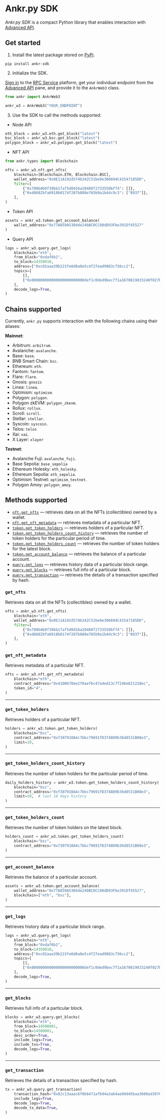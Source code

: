 # Ankr.py SDK

_Ankr.py SDK_ is a compact Python library that enables interaction with [Advanced API](/advanced-api/overview/).

## Get started

1. Install the latest package stored on [PyPi](https://pypi.org/project/ankr-sdk/).

```shell
pip install ankr-sdk
```

2. Initialize the SDK.

[Sign in](/rpc-service/getting-started/basics-premium/#sign-in) to the [RPC Service](https://www.ankr.com/rpc/) platform, get your individual endpoint from the [Advanced API](https://www.ankr.com/rpc/advanced-api) pane, and provide it to the `AnkrWeb3` class.

```python
from ankr import AnkrWeb3

ankr_w3 = AnkrWeb3("YOUR_ENDPOINT")
   ```

3. Use the SDK to call the methods supported:

  * Node API

```python
eth_block = ankr_w3.eth.get_block("latest")
bsc_block = ankr_w3.bsc.get_block("latest")
polygon_block = ankr_w3.polygon.get_block("latest")
```
  * NFT API

```python
from ankr.types import Blockchain

nfts = ankr_w3.nft.get_nfts(
    blockchain=[Blockchain.ETH, Blockchain.BSC],
    wallet_address="0x0E11A192d574b342C51be9e306694C41547185DD",
    filter=[
        {"0x700b4b9f39bb1faf5d0d16a20488f2733550bff4": []},
        {"0xd8682bfa6918b0174f287b888e765b9a1b4dc9c3": ["8937"]},
    ],
)
```

  * Token API

```python
assets = ankr_w3.token.get_account_balance(
    wallet_address="0x77A859A53D4de24bBC0CC80dD93Fbe391Df45527"
)
```

  * Query API

```python
logs = ankr_w3.query.get_logs(
    blockchain="eth",
    from_block="0xdaf6b1",
    to_block=14350010,
    address=["0xc02aaa39b223fe8d0a0e5c4f27ead9083c756cc2"],
    topics=[
        [],
        ["0x000000000000000000000000def1c0ded9bec7f1a1670819833240f027b25eff"],
    ],
    decode_logs=True,
)
```

## Chains supported

Currently, `ankr.py` supports interaction with the following chains using their aliases:

**Mainnet**:

  * Arbitrum: `arbitrum`.
  * Avalanche: `avalanche`.
  * Base: `base`.
  * BNB Smart Chain: `bsc`.
  * Ethereum: `eth`.
  * Fantom: `fantom`.
  * Flare: `flare`.
  * Gnosis: `gnosis`
  * Linea: `linea`.
  * Optimism: `optimism`.
  * Polygon: `polygon`.
  * Polygon zkEVM: `polygon_zkevm`.
  * Rollux: `rollux`.
  * Scroll: `scroll`.
  * Stellar: `stellar`.
  * Syscoin: `syscoin`.
  * Telos: `telos`
  * Xai: `xai`.
  * X Layer: `xlayer`

**Testnet**:

  * Avalanche Fuji: `avalanche_fuji`.
  * Base Sepolia: `base_sepolia`
  * Ethereum Holesky: `eth_holesky`.
  * Ethereum Sepolia: `eth_sepolia`.
  * Optimism Testnet: `optimism_testnet`.
  * Polygon Amoy: `polygon_amoy`.

## Methods supported

  * [`nft.get_nfts`](/advanced-api/python-sdk/#get_nfts) — retrieves data on all the NFTs (collectibles) owned by a wallet.
  * [`nft.get_nft_metadata`](/advanced-api/python-sdk/#get_nft_metadata) — retrieves metadata of a particular NFT.
  * [`token.get_token_holders`](/advanced-api/python-sdk/#get_token_holders) — retrieves holders of a particular NFT.
  * [`token.get_token_holders_count_history`](/advanced-api/python-sdk/#get_token_holders_count_history) — retrieves the number of token holders for the particular period of time.
  * [`token.get_token_holders_count`](/advanced-api/python-sdk/#get_token_holders_count) — retrieves the number of token holders for the latest block.
  * [`token.get_account_balance`](/advanced-api/python-sdk/#get_account_balance) — retrieves the balance of a particular account.
  * [`query.get_logs`](/advanced-api/python-sdk/#get_logs) — retrieves history data of a particular block range.
  * [`query.get_blocks`](/advanced-api/python-sdk/#get_blocks) — retrieves full info of a particular block.
  * [`query.get_transaction`](/advanced-api/python-sdk/#get_transaction) — retrieves the details of a transaction specified by hash.

### `get_nfts`

Retrieves data on all the NFTs (collectibles) owned by a wallet.

```python
nfts = ankr_w3.nft.get_nfts(
    blockchain="eth",
    wallet_address="0x0E11A192d574b342C51be9e306694C41547185DD",
    filter=[
        {"0x700b4b9f39bb1faf5d0d16a20488f2733550bff4": []},
        {"0xd8682bfa6918b0174f287b888e765b9a1b4dc9c3": ["8937"]},
    ],
)
```

### `get_nft_metadata`

Retrieves metadata of a particular NFT.

```python
nfts = ankr_w3.nft.get_nft_metadata(
    blockchain="eth",
    contract_address="0x4100670ee2f8aef6c47a4ed13c7f246e621228ec",
    token_id="4",
)
```

---

### `get_token_holders`

Retrieves holders of a particular NFT.

```python
holders = ankr_w3.token.get_token_holders(
    blockchain="bsc",
    contract_address="0xf307910A4c7bbc79691fD374889b36d8531B08e3",
    limit=10,
)
```

---

### `get_token_holders_count_history`

Retrieves the number of token holders for the particular period of time.

```python
daily_holders_history = ankr_w3.token.get_token_holders_count_history(
    blockchain="bsc",
    contract_address="0xf307910A4c7bbc79691fD374889b36d8531B08e3",
    limit=10,  # last 10 days history
)
```

---

### `get_token_holders_count`

Retrieves the number of token holders on the latest block.

```python
holders_count = ankr_w3.token.get_token_holders_count(
    blockchain="bsc",
    contract_address="0xf307910A4c7bbc79691fD374889b36d8531B08e3",
)
```

---

### `get_account_balance`

Retrieves the balance of a particular account.

```python
assets = ankr_w3.token.get_account_balance(
    wallet_address="0x77A859A53D4de24bBC0CC80dD93Fbe391Df45527",
    blockchain=["eth", "bsc"],
)
```

---

### `get_logs`

Retrieves history data of a particular block range.

```python
logs = ankr_w3.query.get_logs(
    blockchain="eth",
    from_block="0xdaf6b1",
    to_block=14350010,
    address=["0xc02aaa39b223fe8d0a0e5c4f27ead9083c756cc2"],
    topics=[
        [],
        ["0x000000000000000000000000def1c0ded9bec7f1a1670819833240f027b25eff"],
    ],
    decode_logs=True,
)
```

---

### `get_blocks`

Retrieves full info of a particular block.

```python
blocks = ankr_w3.query.get_blocks(
    blockchain="eth",
    from_block=14500001,
    to_block=14500001,
    desc_order=True,
    include_logs=True,
    include_txs=True,
    decode_logs=True,
)
```

---

### `get_transaction`

Retrieves the details of a transaction specified by hash.

```python
tx = ankr_w3.query.get_transaction(
    transaction_hash="0x82c13aaac6f0b6471afb94a3a64ae89d45baa3608ad397621dbb0d847f51196f",
    include_logs=True,
    decode_logs=True,
    decode_tx_data=True,
)
```
